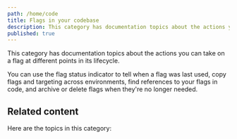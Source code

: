 ```yaml
---
path: /home/code
title: Flags in your codebase
description: This category has documentation topics about the actions you can take on a flag at different points in its lifecycle.
published: true
---
```


This category has documentation topics about the actions you can take on a flag at different points in its lifecycle.

You can use the flag status indicator to tell when a flag was last used, copy flags and targeting across environments, find references to your flags in code, and archive or delete flags when they're no longer needed.

## Related content

Here are the topics in this category:

<ChildPageList path="/home/code" unsorted="true" />

